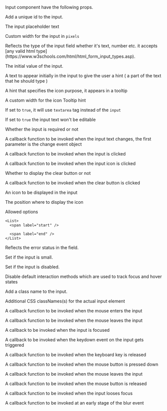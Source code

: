 
<PackageInstallGuide packageName="@wpmudev/sui-input" />

<Section title="Props">
  <p>Input component have the following props.</p>

  <PropSection title="id" type="string">
    <p>Add a unique id to the input.</p>
  </PropSection>

  <PropSection title="placeholder" type="string">
    <p>
      The input placeholder text
    </p>
  </PropSection>

  <PropSection title="customWidth" type="number">
    <p>
      Custom width for the input in <Code isSmall={true}>pixels</Code>
    </p>
  </PropSection>

  <PropSection title="type" type="string" defaultValue="text">
    <p>
      Reflects the type of the input field whether it's text, number etc. it accepts [any valid html type](https://www.w3schools.com/html/html_form_input_types.asp).
    </p>
  </PropSection>

  <PropSection title="defaultValue" type="string">
    <p>
      The initial value of the input.
    </p>
  </PropSection>

  <PropSection title="hint" type="string">
    <p>
      A text to appear initially in the input to give the user a hint ( a part of the text that he should type )
    </p>
  </PropSection>

  <PropSection title="iconHint" type="string">
    <p>
      A hint that specifies the icon purpose, it appears in a tooltip
    </p>
  </PropSection>

  <PropSection title="iconTooltipWidth" type="number">
    <p>
      A custom width for the icon Tooltip hint
    </p>
  </PropSection>

  <PropSection title="isMultiline" type="boolean" defaultValue="false">
    <p>
      If set to <Code isSmall={true}>true</Code>, it will use <Code isSmall={true}>textarea</Code> tag instead of the <Code isSmall={true}>input</Code>
    </p>
  </PropSection>

  <PropSection title="isReadOnly" type="boolean" defaultValue="false">
    <p>
      If set to <Code isSmall={true}>true</Code> the input text won't be editable
    </p>
  </PropSection>

  <PropSection title="isRequired" type="boolean" defaultValue="false">
    <p>
      Whether the input is required or not
    </p>
  </PropSection>

  <PropSection title="onChange" type="function">
    <p>A callback function to be invoked when the input text changes, the first parameter is the change event object</p>
  </PropSection>

  <PropSection title="onClick" type="function">
    <p>
      A callback function to be invoked when the input is clicked
    </p>
  </PropSection>

  <PropSection title="onClickIcon" type="function">
    <p>
      A callback function to be invoked when the input icon is clicked
    </p>
  </PropSection>

  <PropSection title="allowClear" type="boolean" defaultValue="false">
    <p>Whether to display the clear button or not</p>
  </PropSection>

  <PropSection title="onClear" type="function">
    <p>A callback function to be invoked when the clear button is clicked</p>
  </PropSection>

  <PropSection title="icon" type="string">
    <p>An icon to be displayed in the input</p>
  </PropSection>

  <PropSection title="iconPosition" type="string" defaultValue="start">
    <p>The position where to display the icon</p>
    <p>Allowed options</p>

    <List>
      <span label="start" />

      <span label="end" />
    </List>
  </PropSection>

  <PropSection title="isError" type="boolean" defaultValue="false">
    <p>Reflects the error status in the field.</p>
  </PropSection>

  <PropSection title="isSmall" type="boolean" defaultValue="false">
    <p>Set if the input is small.</p>
  </PropSection>

  <PropSection title="isDisabled" type="boolean" defaultValue="false">
    <p>Set if the input is disabled.</p>
  </PropSection>

  <PropSection title="disableInteractions" type="boolean" defaultValue="false">
    <p>Disable default interaction methods which are used to track focus and hover states</p>
  </PropSection>

  <PropSection title="className" type="string">
    <p>Add a class name to the input.</p>
  </PropSection>

  <PropSection title="inputClass" type="string">
    <p>
      Additional CSS classNames(s) for the actual input element
    </p>
  </PropSection>

  <PropSection title="onMouseEnter" type="function">
    <p>A callback function to be invoked when the mouse enters the input</p>
  </PropSection>

  <PropSection title="onMouseLeave" type="function">
    <p>A callback function to be invoked when the mouse leaves the input</p>
  </PropSection>

  <PropSection title="onFocus" type="function">
    <p>A callback to be invoked when the input is focused</p>
  </PropSection>

  <PropSection title="onKeyDown" type="function">
    <p>A callback to be invoked when the keydown event on the input gets triggered</p>
  </PropSection>

  <PropSection title="onKeyUp" type="function">
    <p>
      A callback function to be invoked when the keyboard key is released
    </p>
  </PropSection>

  <PropSection title="onMouseDownCapture" type="function">
    <p>A callback function to be invoked when the mouse button is pressed down</p>
  </PropSection>

  <PropSection title="onMouseUp" type="function">
    <p>A callback function to be invoked when the mouse leaves the input</p>
  </PropSection>

  <PropSection title="onMouseUpCapture" type="function">
    <p>A callback function to be invoked when the mouse button is released</p>
  </PropSection>

  <PropSection title="onBlur" type="function">
    <p>A callback function to be invoked when the input looses focus</p>
  </PropSection>

  <PropSection title="onBlurCapture" type="function">
    <p>A callback function to be invoked at an early stage of the blur event</p>
  </PropSection>

  <FormValidationProps />
</Section>

<CommonPropsNotice />
